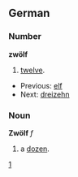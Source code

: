 ==German==
===Number===

'''zwölf'''
# [[twelve]].

*Previous: [[elf]]
*Next: [[dreizehn]]

===Noun===
'''Zwölf''' ''f''
# a [[dozen]].
[[Category:German cardinal number|1]]